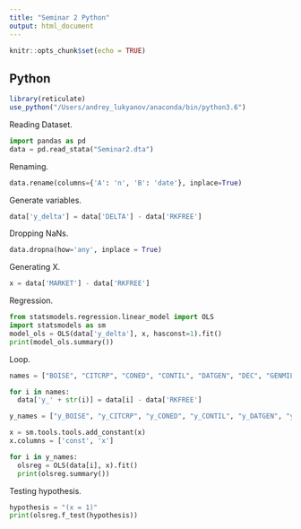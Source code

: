 ```yaml
---
title: "Seminar 2 Python"
output: html_document
---
```


```r
knitr::opts_chunk$set(echo = TRUE)
```

## Python
```r
library(reticulate)
use_python("/Users/andrey_lukyanov/anaconda/bin/python3.6")
```

Reading Dataset.
```python
import pandas as pd
data = pd.read_stata("Seminar2.dta")
```

Renaming.
```python
data.rename(columns={'A': 'n', 'B': 'date'}, inplace=True)
```

Generate variables.
```python
data['y_delta'] = data['DELTA'] - data['RKFREE']
```

Dropping NaNs.
```python
data.dropna(how='any', inplace = True)
```

Generating X.
```python
x = data['MARKET'] - data['RKFREE']
```

Regression.
```python
from statsmodels.regression.linear_model import OLS
import statsmodels as sm
model_ols = OLS(data['y_delta'], x, hasconst=1).fit()
print(model_ols.summary())
```

Loop.
```python
names = ["BOISE", "CITCRP", "CONED", "CONTIL", "DATGEN", "DEC", "GENMIL", "GERBER", "IBM", "MOTOR", "PANAM", "PSNH", "TANDY", "TEXACO", "WEYER"]

for i in names:
  data['y_' + str(i)] = data[i] - data['RKFREE']

y_names = ["y_BOISE", "y_CITCRP", "y_CONED", "y_CONTIL", "y_DATGEN", "y_DEC", "y_GENMIL", "y_GERBER", "y_IBM", "y_MOTOR", "y_PANAM", "y_PSNH", "y_TANDY", "y_TEXACO", "y_WEYER"]

x = sm.tools.tools.add_constant(x)
x.columns = ['const', 'x']

for i in y_names:
  olsreg = OLS(data[i], x).fit()
  print(olsreg.summary())
```

Testing hypothesis.
```python
hypothesis = "(x = 1)"
print(olsreg.f_test(hypothesis))
```